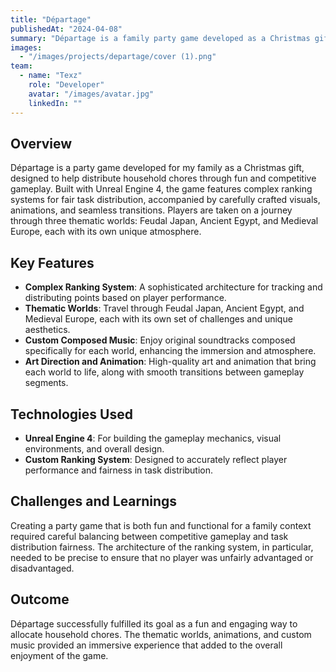 ```yaml
---
title: "Départage"
publishedAt: "2024-04-08"
summary: "Départage is a family party game developed as a Christmas gift to help distribute household chores, featuring complex ranking systems and thematic worlds."
images:
  - "/images/projects/departage/cover (1).png"
team:
  - name: "Texz"
    role: "Developer"
    avatar: "/images/avatar.jpg"
    linkedIn: ""
---
```


## Overview

Départage is a party game developed for my family as a Christmas gift, designed to help distribute household chores through fun and competitive gameplay. Built with Unreal Engine 4, the game features complex ranking systems for fair task distribution, accompanied by carefully crafted visuals, animations, and seamless transitions. Players are taken on a journey through three thematic worlds: Feudal Japan, Ancient Egypt, and Medieval Europe, each with its own unique atmosphere.

## Key Features

- **Complex Ranking System**: A sophisticated architecture for tracking and distributing points based on player performance.
- **Thematic Worlds**: Travel through Feudal Japan, Ancient Egypt, and Medieval Europe, each with its own set of challenges and unique aesthetics.
- **Custom Composed Music**: Enjoy original soundtracks composed specifically for each world, enhancing the immersion and atmosphere.
- **Art Direction and Animation**: High-quality art and animation that bring each world to life, along with smooth transitions between gameplay segments.

## Technologies Used

- **Unreal Engine 4**: For building the gameplay mechanics, visual environments, and overall design.
- **Custom Ranking System**: Designed to accurately reflect player performance and fairness in task distribution.

## Challenges and Learnings

Creating a party game that is both fun and functional for a family context required careful balancing between competitive gameplay and task distribution fairness. The architecture of the ranking system, in particular, needed to be precise to ensure that no player was unfairly advantaged or disadvantaged.

## Outcome

Départage successfully fulfilled its goal as a fun and engaging way to allocate household chores. The thematic worlds, animations, and custom music provided an immersive experience that added to the overall enjoyment of the game.
